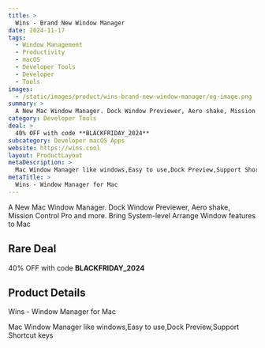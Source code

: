 ```yaml
---
title: >
  Wins - Brand New Window Manager
date: 2024-11-17
tags:
  - Window Management
  - Productivity
  - macOS
  - Developer Tools
  - Developer
  - Tools
images:
  - /static/images/product/wins-brand-new-window-manager/og-image.png
summary: >
  A New Mac Window Manager. Dock Window Previewer, Aero shake, Mission Control Pro and more. Bring System-level Arrange Window features to Mac
category: Developer Tools
deal: >
  40% OFF with code **BLACKFRIDAY_2024**
subcategory: Developer macOS Apps
website: https://wins.cool
layout: ProductLayout
metaDescription: >
  Mac Window Manager like windows,Easy to use,Dock Preview,Support Shortcut keys
metaTitle: >
  Wins - Window Manager for Mac
---
```

A New Mac Window Manager. Dock Window Previewer, Aero shake, Mission Control Pro and more. Bring System-level Arrange Window features to Mac

## Rare Deal

40% OFF with code **BLACKFRIDAY_2024**
## Product Details
Wins - Window Manager for Mac

Mac Window Manager like windows,Easy to use,Dock Preview,Support Shortcut keys

